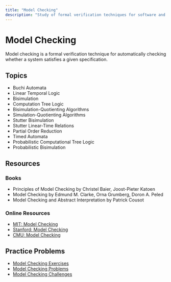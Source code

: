 ```yaml
---
title: "Model Checking"
description: "Study of formal verification techniques for software and hardware systems"
---
```


# Model Checking

Model checking is a formal verification technique for automatically checking whether a system satisfies a given specification.

## Topics

- Buchi Automata
- Linear Temporal Logic
- Bisimulation
- Computation Tree Logic
- Bisimulation-Quotienting Algorithms
- Simulation-Quotienting Algorithms
- Stutter Bisimulation
- Stutter Linear-Time Relations
- Partial Order Reduction
- Timed Automata
- Probabilistic Computational Tree Logic
- Probabilistic Bisimulation

## Resources

### Books

- Principles of Model Checking by Christel Baier, Joost-Pieter Katoen
- Model Checking by Edmund M. Clarke, Orna Grumberg, Doron A. Peled
- Model Checking and Abstract Interpretation by Patrick Cousot

### Online Resources

- [MIT: Model Checking](https://ocw.mit.edu/courses/electrical-engineering-and-computer-science/6-844-computability-theory-of-and-with-scheme-fall-2003/)
- [Stanford: Model Checking](https://www.coursera.org/learn/model-checking)
- [CMU: Model Checking](https://www.cs.cmu.edu/~emc/15-820A/)

## Practice Problems

- [Model Checking Exercises](https://www.cs.cornell.edu/courses/cs6110/2018sp/)
- [Model Checking Problems](https://www.cs.cmu.edu/~emc/15-820A/)
- [Model Checking Challenges](https://www.coursera.org/learn/model-checking) 